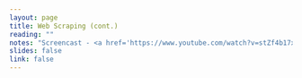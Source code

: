 ```yaml
---
layout: page
title: Web Scraping (cont.)
reading: ""
notes: "Screencast - <a href='https://www.youtube.com/watch?v=stZf4b17xiE&list=PLFC0tbdcUnf6o6yVtBc6MF5IDyEYh8p8Y&index=3'>Scraping APIs</a>, <a href='https://github.com/Sta523-Fa15/TeamExample_hw2'>Code</a>"
slides: false
link: false
---
```


